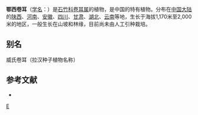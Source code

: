 {{Speciesbox 
| genus = Cerastium
| species = wilsonii
| authority = Takeda
}}

'''鄂西卷耳'''（[[学名|学名]]：{{lang|la|''Cerastium wilsonii''}}）是[[石竹科|石竹科]][[卷耳属|卷耳属]]的植物，是中国的特有植物。分布在[[中国大陆|中国大陆]]的[[陕西|陕西]]、[[河南|河南]]、[[安徽|安徽]]、[[四川|四川]]、[[甘肃|甘肃]]、[[湖北|湖北]]、[[云南|云南]]等地，生长于海拔1,170米至2,000米的地区，一般生长在山坡和林缘，目前尚未由人工引种栽培。

== 别名 ==
威氏卷耳（拉汉种子植物名称）

== 参考文献 ==
<div class="references-small">
* {{cite web| url =http://www.bioinfo.cn/db05/KmzwSpecies.php?action=view&id=2083| title =鄂西卷耳| work =《中国高等植物数据库全库》| publisher =中国科学院微生物研究所| author =昆明植物研究所| accessdate =2009-02-23| deadurl =yes| archiveurl =https://web.archive.org/web/20160305075450/http://www.bioinfo.cn/db05/KmzwSpecies.php?action=view&id=2083| archivedate =2016-03-05}}
</div>
{{Taxonbar|from=Q15225832}}

[[Category:卷耳属|E]]


{{植物小作品}}